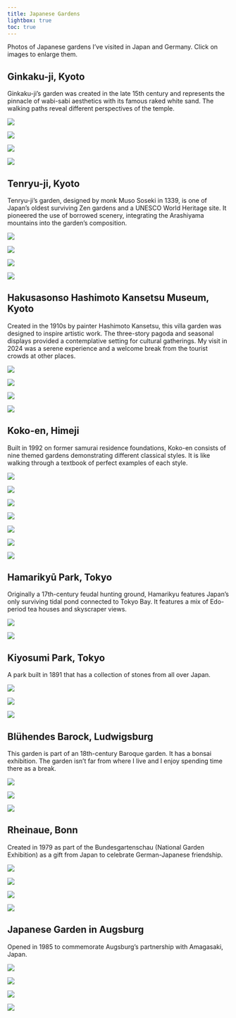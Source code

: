 ```yaml
---
title: Japanese Gardens
lightbox: true
toc: true
---
```


Photos of Japanese gardens I've visited in Japan and Germany. Click on images to enlarge them.

## Ginkaku-ji, Kyoto

Ginkaku-ji's garden was created in the late 15th century and represents the pinnacle of wabi-sabi aesthetics with its famous raked white sand. The walking paths reveal different perspectives of the temple.

![](assets/image/ginkaku_ji2.webp){group="gallery"}

![](assets/image/ginkaku_ji3.webp){group="gallery"}

![](assets/image/ginkaku_ji4.webp){group="gallery"}

![](assets/image/ginkaku_ji1.webp){group="gallery"}

## Tenryu-ji, Kyoto

Tenryu-ji's garden, designed by monk Muso Soseki in 1339, is one of Japan's oldest surviving Zen gardens and a UNESCO World Heritage site. It pioneered the use of borrowed scenery, integrating the Arashiyama mountains into the garden's composition.

![](assets/image/tenryu_ji1.webp){group="gallery"}

![](assets/image/tenryu_ji2.webp){group="gallery"}

![](assets/image/tenryu_ji3.webp){group="gallery"}

![](assets/image/tenryu_ji4.webp){group="gallery"}

## Hakusasonso Hashimoto Kansetsu Museum, Kyoto

Created in the 1910s by painter Hashimoto Kansetsu, this villa garden was designed to inspire artistic work. The three-story pagoda and seasonal displays provided a contemplative setting for cultural gatherings. My visit in 2024 was a serene experience and a welcome break from the tourist crowds at other places.

![](assets/image/hakusasonso1.webp){group="gallery"}

![](assets/image/hakusasonso2.webp){group="gallery"}

![](assets/image/hakusasonso4.webp){group="gallery"}

![](assets/image/hakusasonso3.webp){group="gallery"}

## Koko-en, Himeji

Built in 1992 on former samurai residence foundations, Koko-en consists of nine themed gardens demonstrating different classical styles. It is like walking through a textbook of perfect examples of each style.

![](assets/image/kokoen1.webp){group="gallery"}

![](assets/image/kokoen2.webp){group="gallery"}

![](assets/image/kokoen3.webp){group="gallery"}

![](assets/image/kokoen4.webp){group="gallery"}

![](assets/image/kokoen5.webp){group="gallery"}

![](assets/image/kokoen6.webp){group="gallery"}

![](assets/image/kokoen7.webp){group="gallery"}

## Hamarikyū Park, Tokyo

Originally a 17th-century feudal hunting ground, Hamarikyu features Japan's only surviving tidal pond connected to Tokyo Bay. It features a mix of Edo-period tea houses and skyscraper views.

![](assets/image/hamarikyu1.webp){group="gallery"}

![](assets/image/hamarikyu2.webp){group="gallery"}

## Kiyosumi Park, Tokyo

A park built in 1891 that has a collection of stones from all over Japan.

![](assets/image/kiyosumi1.webp){group="gallery"}

![](assets/image/kiyosumi2.webp){group="gallery"}

![](assets/image/kiyosumi3.webp){group="gallery"}

## Blühendes Barock, Ludwigsburg

This garden is part of an 18th-century Baroque garden. It has a bonsai exhibition. The garden isn't far from where I live and I enjoy spending time there as a break.

![](assets/image/bluehendes_barock1.webp){group="gallery"}

![](assets/image/bluehendes_barock2.webp){group="gallery"}

![](assets/image/bluehendes_barock3.webp){group="gallery"}

## Rheinaue, Bonn

Created in 1979 as part of the Bundesgartenschau (National Garden Exhibition) as a gift from Japan to celebrate German-Japanese friendship.

![](assets/image/rheinaue1.webp){group="gallery"}

![](assets/image/rheinaue2.webp){group="gallery"}

![](assets/image/rheinaue3.webp){group="gallery"}

![](assets/image/rheinaue4.webp){group="gallery"}

## Japanese Garden in Augsburg

Opened in 1985 to commemorate Augsburg's partnership with Amagasaki, Japan.

![](assets/image/augsburg1.webp){group="gallery"}

![](assets/image/augsburg2.webp){group="gallery"}

![](assets/image/augsburg3.webp){group="gallery"}

![](assets/image/augsburg4.webp){group="gallery"}
